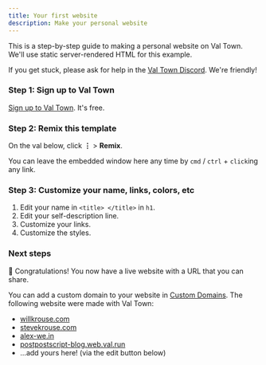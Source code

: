 ```yaml
---
title: Your first website
description: Make your personal website
---
```



This is a step-by-step guide to making a personal website on Val Town. We'll use static server-rendered HTML for this example.

If you get stuck, please ask for help in the [Val Town Discord](https://discord.gg/dHv45uN5RY). We're friendly!

### Step 1: Sign up to Val Town

[Sign up to Val Town](https://www.val.town/auth/signup). It's free.

### Step 2: Remix this template
On the val below, click **⋮** > **Remix**. 

<Val
  url="https://www.val.town/embed/stevekrouse/linkInBioTemplate"
  height="800px"
/>

You can leave the embedded window here any time by `cmd` / `ctrl` + `click`ing any link.

### Step 3: Customize your name, links, colors, etc

1. Edit your name in `<title> </title>` in `h1`.
2. Edit your self-description line.
3. Customize your links.
4. Customize the styles.

### Next steps

🥳 Congratulations! You now have a live website with a URL that you can share.

You can add a custom domain to your website in [Custom Domains](https://www.val.town/settings/domains). The following website were made with Val Town:

- [willkrouse.com](https://willkrouse.com)
- [stevekrouse.com](https://stevekrouse.com)
- [alex-we.in](https://alex-we.in/) 
- [postpostscript-blog.web.val.run](https://postpostscript-blog.web.val.run/)
- ...add yours here! (via the edit button below)
